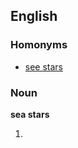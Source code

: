==English==

===Homonyms===
*[[see stars]]

===Noun===
'''sea stars'''

# {{plural of|[[sea star]]}}
